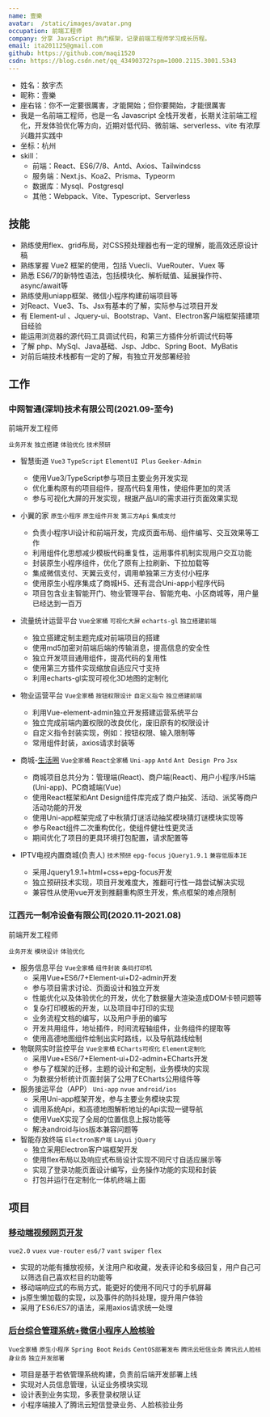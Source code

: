 ```yaml
---
name: 壹樂
avatar:  /static/images/avatar.png
occupation: 前端工程师
company: 分享 JavaScript 热门框架，记录前端工程师学习成长历程。
email: ita201125@gmail.com
github: https://github.com/maqi1520
csdn: https://blog.csdn.net/qq_43490372?spm=1000.2115.3001.5343
---
```


- 姓名：敖宇杰
- 昵称：壹樂
- 座右铭：你不一定要很厲害，才能開始；但你要開始，才能很厲害
- 我是一名前端工程师，也是一名 Javascript 全栈开发者，长期关注前端工程化，开发体验优化等方向，近期对低代码、微前端、serverless、vite 有浓厚兴趣并实践中
- 坐标：杭州
- skill：
  - 前端：React、ES6/7/8、Antd、Axios、Tailwindcss
  - 服务端：Next.js、Koa2、Prisma、Typeorm
  - 数据库：Mysql、Postgresql
  - 其他：Webpack、Vite、Typescript、Serverless

## 技能

- 熟练使用flex、grid布局，对CSS预处理器也有一定的理解，能高效还原设计稿
- 熟练掌握 Vue2 框架的使用，包括 Vuecli、VueRouter、Vuex 等
- 熟悉 ES6/7的新特性语法，包括模块化、解析赋值、延展操作符、async/await等
- 熟练使用uniapp框架、微信小程序构建前端项目等
- 对React、Vue3、Ts、Jsx有基本的了解，实际参与过项目开发
- 有 Element-ul 、Jquery-ui、Bootstrap、Vant、Electron客户端框架搭建项目经验
- 能运用浏览器的源代码工具调试代码，和第三方插件分析调试代码等
- 了解 php、MySql、Java基础、Jsp、Jdbc、Spring Boot、MyBatis
- 对前后端技术栈都有一定的了解，有独立开发部署经验

## 工作

### 中网智通(深圳)技术有限公司(2021.09-至今)

前端开发工程师

`业务开发` `独立搭建`  `体验优化`  `技术预研`

- 智慧街道
  `Vue3` `TypeScript`  `ElementUI Plus`  `Geeker-Admin`
  
  - 使用Vue3/TypeScript参与项目主要业务开发实现
  - 优化重构原有的项目组件，提高代码复用性，使组件更加的灵活
  - 参与可视化大屏的开发实现，根据产品UI的需求进行页面效果实现

- 小翼的家
  `原生小程序` `原生组件开发` `第三方Api` `集成支付` 
  
  - 负责小程序UI设计和前端开发，完成页面布局、组件编写、交互效果等工作
  - 利用组件化思想减少模板代码重复性，运用事件机制实现用户交互功能
  - 封装原生小程序组件，优化了原有上拉刷新、下拉加载等
  - 集成微信支付、天翼云支付，调用单独第三方支付小程序
  - 使用原生小程序集成了商城H5、还有混合Uni-app小程序代码
  - 项目包含业主智能开门、物业管理平台、智能充电、小区商城等，用户量已经达到一百万

- 流量统计运营平台
  `Vue全家桶` `可视化大屏` `echarts-gl` `独立搭建前端`
  
  - 独立搭建定制主题完成对前端项目的搭建
  - 使用md5加密对前端后端的传输消息，提高信息的安全性
  - 独立开发项目通用组件，提高代码的复用性
  - 使用第三方插件实现缩放自适应尺寸支持
  - 利用echarts-gl实现可视化3D地图的定制化

- 物业运营平台
  `Vue全家桶` `按钮权限设计` `自定义指令` `独立搭建前端`
  
  - 利用Vue-element-admin独立开发搭建运营系统平台
  - 独立完成前端内置权限的改良优化，废旧原有的权限设计
  - 自定义指令封装实现，例如：按钮权限、输入限制等
  - 常用组件封装，axios请求封装等

- 商城-[生活圈](https://mallh5.zhisheyun.com/)
  `Vue全家桶` `React全家桶` `Uni-app`  `Antd` `Ant Design Pro` `Jsx`
  
  - 商城项目总共分为：管理端(React)、商户端(React)、用户小程序/H5端(Uni-app)、PC商城端(Vue)
  - 使用React框架和Ant Design组件库完成了商户抽奖、活动、派奖等商户活动功能的开发
  - 使用Uni-app框架完成了中秋猜灯谜活动抽奖模块猜灯谜模块实现等
  - 参与React组件二次重构优化，使组件健壮性更灵活
  - 期间优化了项目的更具环境打包配置，请求配置等

- IPTV电视内置商城(负责人)
  `技术预研` `epg-focus`  `jQuery1.9.1` `兼容低版本IE`
  
  - 采用Jquery1.9.1+html+css+epg-focus开发
  - 独立预研技术实现，项目开发难度大，推翻可行性一路尝试解决实现
  - 兼容性从使用vue开发到推翻重构原生开发，焦点框架的难点限制

### 江西元一制冷设备有限公司(2020.11-2021.08)

前端开发工程师

`业务开发` `模块设计`  `体验优化`

- 服务信息平台
  `Vue全家桶` `组件封装` `条码打印机`  
  - 采用Vue+ES6/7+Element-ui+D2-admin开发
  - 参与项目需求讨论、页面设计和独立开发
  - 性能优化以及体验优化的开发，优化了数据量大渲染造成DOM卡顿问题等
  - 复杂打印模板的开发，以及项目中打印的实现
  - 业务流程文档的编写，以及用户手册的编写
  - 开发共用组件，地址插件，时间流程轴组件，业务组件的提取等
  - 使用高德地图组件绘制出实时路线，以及导航路线绘制
- 物联网实时监控平台
  `Vue全家桶` `ECharts可视化`  `Element定制化`  
  - 采用Vue+ES6/7+Element-ui+D2-admin+ECharts开发
  - 参与了框架的迁移，主题的设计和定制，业务模块的实现
  - 为数据分析统计页面封装了公用了ECharts公用组件等
- 服务接运平台（APP）
  `Uni-app` `nvue`  `android/ios`  
  - 采用Uni-app框架开发，参与主要业务模块实现
  - 调用系统Api，和高德地图解析地址的Api实现一键导航
  - 使用VueX实现了全局的位置信息上报功能等
  - 解决android与ios版本兼容问题等
- 智能存放终端
  `Electron客户端` `Layui` `jQuery`
  - 独立采用Electron客户端框架开发
  - 使用flex布局以及响应式布局设计实现不同尺寸自适应展示等
  - 实现了登录功能页面设计编写，业务操作功能的实现和封装
  - 打包并运行在定制化一体机终端上面

## 项目

### [移动端视频网页开发](http://iskr.gitee.io/works/#/)

`vue2.0` `vuex`  `vue-router` `es6/7` `vant` `swiper`  `flex`

- 实现的功能有播放视频，关注用户和收藏，发表评论和多级回复，用户自己可以筛选自己喜欢栏目的功能等
- 移动端响应式的布局方式，能更好的使用不同尺寸的手机屏幕
- js原生懒加载的实现，以及事件的防抖处理，提升用户体验
- 采用了ES6/ES7的语法，采用axios请求统一处理

### [后台综合管理系统+微信小程序人脸核验](https://gitee.com/iskr/hnhg)

`Vue全家桶` `原生小程序` `Spring Boot` `Reids` `CentOS部署发布` `腾讯云短信业务` `腾讯云人脸核身业务` `独立开发部署`

- 项目是基于若依管理系统构建，负责前后端开发部署上线
- 实现对人员信息管理，认证业务模块实现
- 设计表到业务实现，多表登录权限认证
- 小程序端接入了腾讯云短信登录业务、人脸核验业务